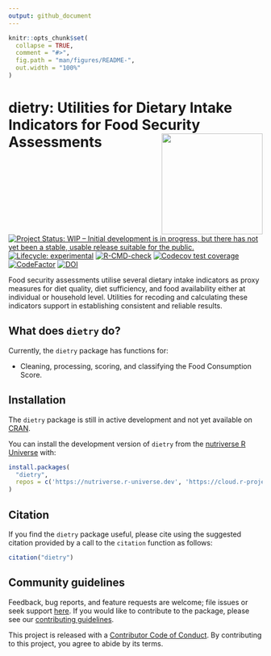 ```yaml
---
output: github_document
---
```


<!-- README.md is generated from README.Rmd. Please edit that file -->

```r
knitr::opts_chunk$set(
  collapse = TRUE,
  comment = "#>",
  fig.path = "man/figures/README-",
  out.width = "100%"
)
```

# dietry: Utilities for Dietary Intake Indicators for Food Security Assessments <img src="man/figures/logo.png" width="200" align="right" />

<!-- badges: start -->
[![Project Status: WIP – Initial development is in progress, but there has not yet been a stable, usable release suitable for the public.](https://www.repostatus.org/badges/latest/wip.svg)](https://www.repostatus.org/#wip)
[![Lifecycle: experimental](https://img.shields.io/badge/lifecycle-experimental-orange.svg)](https://lifecycle.r-lib.org/articles/stages.html#experimental)
[![R-CMD-check](https://github.com/nutriverse/dietry/actions/workflows/R-CMD-check.yaml/badge.svg)](https://github.com/nutriverse/dietry/actions/workflows/R-CMD-check.yaml)
[![Codecov test coverage](https://codecov.io/gh/nutriverse/dietry/branch/main/graph/badge.svg)](https://app.codecov.io/gh/nutriverse/dietry?branch=main)
[![CodeFactor](https://www.codefactor.io/repository/github/nutriverse/dietry/badge)](https://www.codefactor.io/repository/github/nutriverse/dietry)
[![DOI](https://zenodo.org/badge/477273747.svg)](https://zenodo.org/badge/latestdoi/477273747)
<!-- badges: end -->

Food security assessments utilise several dietary intake indicators as proxy measures for diet quality, diet sufficiency, and food availability either at individual or household level. Utilities for recoding and calculating these indicators support in establishing consistent and reliable results.

## What does `dietry` do?

Currently, the `dietry` package has functions for:

* Cleaning, processing, scoring, and classifying the Food Consumption Score.

## Installation

The `dietry` package is still in active development and not yet available on [CRAN](https://cran.r-project.org/).

You can install the development version of `dietry` from the [nutriverse R Universe](https://nutriverse.r-universe.dev) with:

``` r
install.packages(
  "dietry", 
  repos = c('https://nutriverse.r-universe.dev', 'https://cloud.r-project.org')
)
```

## Citation

If you find the `dietry` package useful, please cite using the suggested citation provided by a call to the `citation` function as follows:

```r
citation("dietry")
```


## Community guidelines
Feedback, bug reports, and feature requests are welcome; file issues or seek support [here](https://github.com/nutriverse/dietry/issues). If you would like to contribute to the package, please see our [contributing guidelines](https://nutriverse.io/dietry/CONTRIBUTING.html).

This project is released with a [Contributor Code of Conduct](https://contributor-covenant.org/version/2/1/CODE_OF_CONDUCT.html). By contributing to this project, you agree to abide by its terms.


